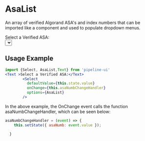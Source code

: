 # AsaList

An array of verified Algorand ASA's and index numbers that can be imported like a component and used to populate dropdown menus. 


<Text>Select a Verified ASA:</Text><br/><Select options={AsaList}/>

## Usage Example

```jsx
import {Select, AsaList,Text} from 'pipeline-ui'
<Text >Select a Verified ASA:</Text>
        <Select
          defaultValue={this.state.value}
          onChange={this.asaNumbChangeHandler}
          options={AsaList}
        />
```
In the above example, the OnChange event calls the function asaNumbChangeHandler, which can be seen below:

```jsx
asaNumbChangeHandler = (event) => {
    this.setState({ asaNumb: event.value });

  }
```
